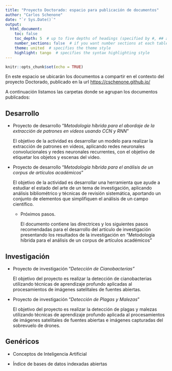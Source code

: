 ```yaml
---
title: "Proyecto Doctorado: espacio para publicación de documentos"
author: "Carlos Schenone"
date: "`r Sys.Date()`"
output:
  html_document:
    toc: false
    toc_depth: 5  # up to five depths of headings (specified by #, ## and ...)
    number_sections: false  # if you want number sections at each table header
    theme: united  # specifies the theme style
    highlight: tango  # specifies the syntax highlighting style 
---
```


```r
knitr::opts_chunk$set(echo = TRUE)
```

En este espacio se ubicarán los documentos a compartir en el contexto del proyecto Doctorado, publicado en la url <https://cschenone.github.io/>

A continuación listamos las carpetas donde se agrupan los documentos publicados:

## Desarrollo

-   Proyecto de desarrollo "*Metodología híbrida para el abordaje de la extracción de patrones en videos usando CCN y RNN*"

    El objetivo de la actividad es desarrollar un modelo para realizar la extracción de patrones en videos, aplicando redes neuronales convolucionales y redes neuronales recurrentes, con el objetivo de etiquetar los objetos y escenas del video.

-   Proyecto de desarrollo "*Metodología híbrida para el análisis de un corpus de artículos académicos*"

    El objetivo de la actividad es desarrollar una herramienta que ayude a estudiar el estado del arte de un tema de investigación, aplicando análisis bibliométrico y técnicas de revisión sistemática, aportando un conjunto de elementos que simplifiquen el análisis de un campo científico.

    -   Próximos pasos.

        El documento contiene las directrices y los siguientes pasos recomendadas para el desarrollo del artículo de investigación presentando los resultados de la investigación en "Metodología híbrida para el análisis de un corpus de artículos académicos"

## Investigación

-   Proyecto de investigación "*Detección de Cianobacterias"*

    El objetivo del proyecto es realizar la detección de cianobacterias utilizando técnicas de aprendizaje profundo aplicadas al procesamientos de imágenes satelitales de fuentes abiertas.

-   Proyecto de investigación "*Detección de Plagas y Malezas*"

    El objetivo del proyecto es realizar la detección de plagas y malezas utilizando técnicas de aprendizaje profundo aplicada al procesamientos de imágenes satelitales de fuentes abiertas e imágenes capturadas del sobrevuelo de drones.

## Genéricos

-   Conceptos de Inteligencia Artificial

-   Índice de bases de datos indexadas abiertas
